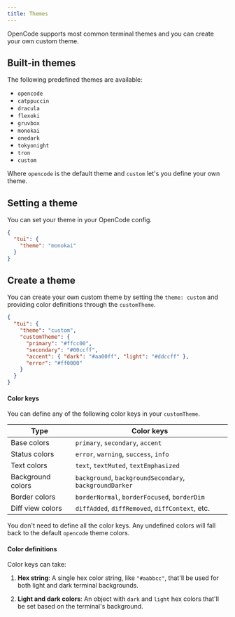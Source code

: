 ```yaml
---
title: Themes
---
```


OpenCode supports most common terminal themes and you can create your own custom theme.

## Built-in themes

The following predefined themes are available:

- `opencode`
- `catppuccin`
- `dracula`
- `flexoki`
- `gruvbox`
- `monokai`
- `onedark`
- `tokyonight`
- `tron`
- `custom`

Where `opencode` is the default theme and `custom` let's you define your own theme.

## Setting a theme

You can set your theme in your OpenCode config.

```json title=".opencode.json"
{
  "tui": {
    "theme": "monokai"
  }
}
```

## Create a theme

You can create your own custom theme by setting the `theme: custom` and providing color definitions through the `customTheme`.

```json title=".opencode.json"
{
  "tui": {
    "theme": "custom",
    "customTheme": {
      "primary": "#ffcc00",
      "secondary": "#00ccff",
      "accent": { "dark": "#aa00ff", "light": "#ddccff" },
      "error": "#ff0000"
    }
  }
}
```

#### Color keys

You can define any of the following color keys in your `customTheme`.

| Type | Color keys |
| --- | --- |
| Base colors | `primary`, `secondary`, `accent` |
| Status colors | `error`, `warning`, `success`, `info` |
| Text colors | `text`, `textMuted`, `textEmphasized` |
| Background colors | `background`, `backgroundSecondary`, `backgroundDarker` |
| Border colors | `borderNormal`, `borderFocused`, `borderDim` |
| Diff view colors | `diffAdded`, `diffRemoved`, `diffContext`, etc. |

You don't need to define all the color keys. Any undefined colors will fall back to the default `opencode` theme colors.

#### Color definitions

Color keys can take:

1. **Hex string**: A single hex color string, like `"#aabbcc"`, that'll be used for both light and dark terminal backgrounds.

2. **Light and dark colors**: An object with `dark` and `light` hex colors that'll be set based on the terminal's background.
